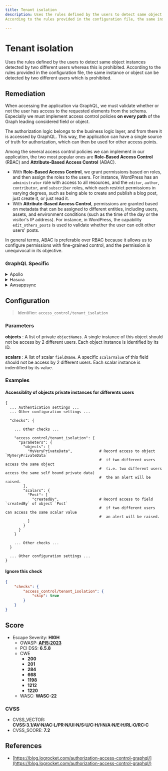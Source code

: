 ```yaml
---
title: Tenant isolation
description: Uses the rules defined by the users to detect same object instances detected by two different users whereas this is prohibited.
According to the rules provided in the configuration file, the same instance or object can be detected by two different users which is prohibited.

---
```


# Tenant isolation

Uses the rules defined by the users to detect same object instances detected by two different users whereas this is prohibited.
According to the rules provided in the configuration file, the same instance or object can be detected by two different users which is prohibited.


## Remediation

When accessing the application via GraphQL, we must validate whether or not the user has access to the requested elements from the schema.
Especially we must implement access control policies **on every path** of the Graph leading considered field or object.

The authorization logic belongs to the business logic layer, and from there it is accessed by GraphQL.
This way, the application can have a single source of truth for authorization, which can then be used for other access points.

Among the several access control policies we can implement in our application, the two most popular ones are **Role-Based Access Control** (RBAC) and **Attribute-Based Access Control** (ABAC).
  - With **Role-Based Access Control**, we grant permissions based on roles, and then assign the roles to the users. For instance, WordPress has an `administrator` role with access to all resources, and the `editor`, `author`, `contributor`, and `subscriber` roles, which each restrict permissions in varying degrees, such as being able to create and publish a blog post, just create it, or just read it.
  - With **Attribute-Based Access Control**, permissions are granted based on metadata that can be assigned to different entities, including users, assets, and environment conditions (such as the time of the day or the visitor's IP address). For instance, in WordPress, the capability `edit_others_posts` is used to validate whether the user can edit other users' posts.

In general terms, ABAC is preferable over RBAC because it allows us to configure permissions with fine-grained control, and the permission is unequivocal in its objective.



### GraphQL Specific

<details>
    <summary>Apollo</summary>

See [Apollo's Access Control Documentation](https://www.apollographql.com/docs/apollo-server/security/authentication/#in-resolvers).
For large scale applications, you might want to use a specific package like [](https://github.com/maticzav/graphql-shield) for easy Access Control Management.


</details>

<details>
    <summary>Hasura</summary>

See Hasura's detailed documentation for Authorization Management [](https://hasura.io/docs/latest/graphql/core/auth/authorization/permission-rules/)


</details>

<details>
    <summary>Awsappsync</summary>

Appsync provides several methods for protecting critical information.
- For implementing fine-grained access control, see https://docs.aws.amazon.com/appsync/latest/devguide/security-authz.html#fine-grained-access-control


</details>


## Configuration

> Identifier: `access_control/tenant_isolation`

### Parameters


**objects** : A list of private `objectNames`. A single instance of this object should not be access by 2 different users. Each object instance is identified by its ID.

**scalars** : A list of scalar `fieldName`. A specific `scalarValue` of this field should not be access by 2 different users. Each scalar instance is indentified by its value.




### Examples



#### Accessiblity of objects private instances for differents users

```
{
  ... Authentication settings ...
  ... Other configuration settings ...

  "checks": {

    ... Other checks ...

    "access_control/tenant_isolation": {
      "parameters": {
        "objects": [
          "MyVeryPrivateData",            # Record access to object `MyVeryPrivateData`
                                          #  if two different users access the same object
                                          #  (i.e. two different users access the same self bound private data)
                                          #  the an alert will be raised.
        ],
        "scalars": {
          "Post": [
            "createdBy",                  # Record access to field `createdBy` of object `Post`
                                          #  if two different users can access the same scalar value
                                          #  an alert will be raised.
          ]
        }
      }
    }

    ... Other checks ...
  }

  ... Other configuration settings ...
}
```




#### Ignore this check

```json
{
    "checks": {
        "access_control/tenant_isolation": {
            "skip": true
        }
    }
}
```




## Score

- Escape Severity: **<span className="high-severity">HIGH</span>**
  - OWASP: **[API5:2023](https://github.com/OWASP/API-Security/blob/master/editions/2023/en/0xa5-broken-function-level-authorization.md)**
  - PCI DSS: **6.5.8**
  - CWE
    - **200**
    - **201**
    - **284**
    - **668**
    - **1198**
    - **1212**
    - **1220**
  - WASC: **WASC-22**
  
  

### CVSS

- CVSS_VECTOR: **CVSS:3.1/AV:N/AC:L/PR:N/UI:N/S:U/C:H/I:N/A:N/E:H/RL:O/RC:C**
- CVSS_SCORE: **7.2**

## References

- [https://blog.logrocket.com/authorization-access-control-graphql/](https://blog.logrocket.com/authorization-access-control-graphql/)
  